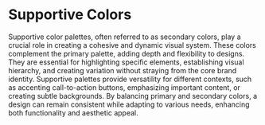 
<Meta title="Design Foundations/Colors/Supportive" />

# Supportive Colors

Supportive color palettes, often referred to as secondary colors, play a crucial role in creating a cohesive and dynamic visual system. These colors complement the primary palette, adding depth and flexibility to designs. They are essential for highlighting specific elements, establishing visual hierarchy, and creating variation without straying from the core brand identity. Supportive palettes provide versatility for different contexts, such as accenting call-to-action buttons, emphasizing important content, or creating subtle backgrounds. By balancing primary and secondary colors, a design can remain consistent while adapting to various needs, enhancing both functionality and aesthetic appeal.


<SupportiveColorCards />